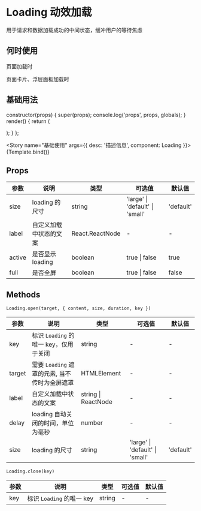 
<Meta title="简单示例/Loading" />

# Loading 动效加载

用于请求和数据加载成功的中间状态，缓冲用户的等待焦虑

## 何时使用

页面加载时

页面卡片、浮层面板加载时

## 基础用法

  constructor(props) {
    super(props);
    console.log('props', props, globals);
  }
  render() {
    return (
      <div>
        <Loading label="Loading..."/>
      </div>
    );
  }
};

<Story name="基础使用" args={{ desc: '描述信息', component: Loading }}>
  {Template.bind()}
</Story>

## Props

| 参数    | 说明                   | 类型                | 可选值                          | 默认值    |
| ------- | ---------------------- | ------------------- | ------------------------------- | --------- |
| size    | loading 的尺寸         | string              | 'large' \| 'default' \| 'small' | 'default' |
| label   | 自定义加载中状态的文案   | React.ReactNode     | -                               | -         |
| active  | 是否显示 loading       | boolean             | true \| false                   | true      |
| full    | 是否全屏               | boolean             | true \| false                   | false     |

## Methods

`Loading.open(target, { content, size, duration, key })`

| 参数     | 说明                                          | 类型                | 可选值                          | 默认值    |
| -------- | --------------------------------------------- | ------------------- | ------------------------------- | --------- |
| key      | 标识 `Loading` 的唯一 key，仅用于关闭         | string              | -                               | -         |
| target   | 需要 `Loading` 遮罩的元素, 当不传时为全屏遮罩 | HTMLElement         | -                               | -         |
| label   | 自定义加载中状态的文案                        | string \| ReactNode | -                               | -         |
| delay   | loading 自动关闭的时间，单位为毫秒            | number              | -                               | -         |
| size     | loading 的尺寸                                | string              | 'large' \| 'default' \| 'small' | 'default' |

`Loading.close(key)`

| 参数 | 说明                      | 类型   | 可选值 | 默认值 |
| ---- | ------------------------- | ------ | ------ | ------ |
| key  | 标识 `Loading` 的唯一 key | string | -      | -      |
